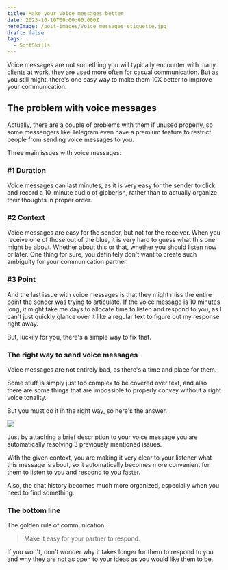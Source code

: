 ```yaml
---
title: Make your voice messages better
date: 2023-10-10T00:00:00.000Z
heroImage: /post-images/Voice messages etiquette.jpg
draft: false
tags:
  - SoftSkills
---
```


Voice messages are not something you will typically encounter with many clients at work, they are used more often for casual communication. But as you still might, there's one easy way to make them 10X better to improve your communication.

## The problem with voice messages

Actually, there are a couple of problems with them if unused properly, so some messengers like Telegram even have a premium feature to restrict people from sending voice messages to you.

Three main issues with voice messages:

### #1 Duration

Voice messages can last minutes, as it is very easy for the sender to click and record a 10-minute audio of gibberish, rather than to actually organize their thoughts in proper order.

### #2 Context

Voice messages are easy for the sender, but not for the receiver. When you receive one of those out of the blue, it is very hard to guess what this one might be about. Whether about this or that, whether you should listen now or later. One thing for sure, you definitely don't want to create such ambiguity for your communication partner.

### #3 Point

And the last issue with voice messages is that they might miss the entire point the sender was trying to articulate. If the voice message is 10 minutes long, it might take me days to allocate time to listen and respond to you, as I can't just quickly glance over it like a regular text to figure out my response right away.

But, luckily for you, there's a simple way to fix that.

### The right way to send voice messages

Voice messages are not entirely bad, as there's a time and place for them.

Some stuff is simply just too complex to be covered over text, and also there are some things that are impossible to properly convey without a right voice tonality.

But you must do it in the right way, so here's the answer.

![](</post-images/Voice messages etiquette ILLUSTRATION.png>)

Just by attaching a brief description to your voice message you are automatically resolving 3 previously mentioned issues.

With the given context, you are making it very clear to your listener what this message is about, so it automatically becomes more convenient for them to listen to you and respond to you faster.

Also, the chat history becomes much more organized, especially when you need to find something.

### The bottom line

The golden rule of communication:

> Make it easy for your partner to respond.

If you won't, don't wonder why it takes longer for them to respond to you and why they are not as open to your ideas as you would like them to be.
